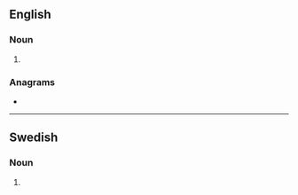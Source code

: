 ==English==

===Noun===
{{head|en|noun form}}

# {{plural of|en|meteor}}

===Anagrams===
* {{anagrams|en|a=eemorst|emoters|ometers|remotes}}

----

==Swedish==

===Noun===
{{head|sv|noun form}}

# {{sv-noun-form-indef-gen|meteor}}
